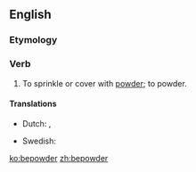 ==English==

===Etymology===
{{prefix|be|powder}}

===Verb===
{{en-verb}}

# {{transitive|obsolete}} To sprinkle or cover with [[powder]]; to powder.

====Translations====
{{trans-top|sprinkle or cover with powder}}
* Dutch: {{t+|nl|poederen}}, {{t-|nl|bepoederen}}
{{trans-mid}}
* Swedish: {{t-|sv|pudra}}
{{trans-bottom}}

[[ko:bepowder]]
[[zh:bepowder]]